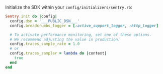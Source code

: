 Initialize the SDK within your `config/initializers/sentry.rb`:

<SignInNote />

```ruby {filename:config/initializers/sentry.rb}
Sentry.init do |config|
  config.dsn = '___PUBLIC_DSN___'
  config.breadcrumbs_logger = [:active_support_logger, :http_logger]

  # To activate performance monitoring, set one of these options.
  # We recommend adjusting the value in production:
  config.traces_sample_rate = 1.0
  # or
  config.traces_sampler = lambda do |context|
    true
  end
end
```
